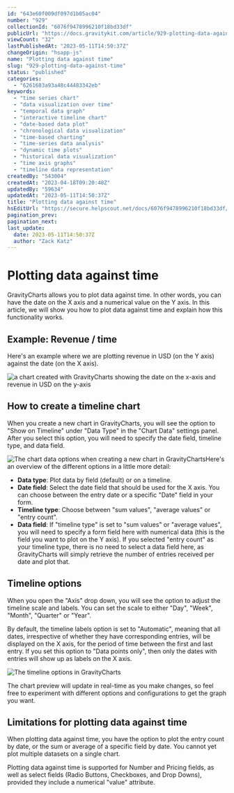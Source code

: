 ```yaml
---
id: "643e60f009df097d1b05ac04"
number: "929"
collectionId: "6076f9478996210f18bd33df"
publicUrl: "https://docs.gravitykit.com/article/929-plotting-data-against-time"
viewCount: "32"
lastPublishedAt: "2023-05-11T14:50:37Z"
changeOrigin: "hsapp-js"
name: "Plotting data against time"
slug: "929-plotting-data-against-time"
status: "published"
categories: 
  - "6261683a93a48c44483342eb"
keywords: 
  - "time series chart"
  - "data visualization over time"
  - "temporal data graph"
  - "interactive timeline chart"
  - "date-based data plot"
  - "chronological data visualization"
  - "time-based charting"
  - "time-series data analysis"
  - "dynamic time plots"
  - "historical data visualization"
  - "time axis graphs"
  - "timeline data representation"
createdBy: "543004"
createdAt: "2023-04-18T09:20:48Z"
updatedBy: "59634"
updatedAt: "2023-05-11T14:50:37Z"
title: "Plotting data against time"
hsEditUrl: "https://secure.helpscout.net/docs/6076f9478996210f18bd33df/article/643e60f009df097d1b05ac04"
pagination_prev: 
pagination_next: 
last_update:
  date: 2023-05-11T14:50:37Z
  author: "Zack Katz"
---
```


# Plotting data against time

GravityCharts allows you to plot data against time. In other words, you can have the date on the X axis and a numerical value on the Y axis. In this article, we will show you how to plot data against time and explain how this functionality works.

## Example: Revenue / time

Here's an example where we are plotting revenue in USD (on the Y axis) against the date (on the X axis).

![a chart created with GravityCharts showing the date on the x-axis and revenue in USD on the y-axis](https://s3.amazonaws.com/helpscout.net/docs/assets/54c58489e4b051242988532c/images/643e690a4b128526704535b8/file-c0Wdi6x14f.png)

## How to create a timeline chart

When you create a new chart in GravityCharts, you will see the option to "Show on Timeline" under "Data Type" in the "Chart Data" settings panel. After you select this option, you will need to specify the date field, timeline type, and data field.

![The chart data options when creating a new chart in GravityCharts](https://s3.amazonaws.com/helpscout.net/docs/assets/54c58489e4b051242988532c/images/643e716391f91f0beedfcf3e/file-oTxgJo7V7J.png)Here's an overview of the different options in a little more detail:

- **Data type**: Plot data by field (default) or on a timeline.
- **Date field**: Select the date field that should be used for the X axis. You can choose between the entry date or a specific "Date" field in your form.
- **Timeline type**: Choose between "sum values", "average values" or "entry count".
- **Data field**: If "timeline type" is set to "sum values" or "average values", you will need to specify a form field here with numerical data (this is the field you want to plot on the Y axis). If you selected "entry count" as your timeline type, there is no need to select a data field here, as GravityCharts will simply retrieve the number of entries received per date and plot that.

## Timeline options

When you open the "Axis" drop down, you will see the option to adjust the timeline scale and labels. You can set the scale to either "Day", "Week", "Month", "Quarter" or "Year".

By default, the timeline labels option is set to "Automatic", meaning that all dates, irrespective of whether they have corresponding entries, will be displayed on the X axis, for the period of time between the first and last entry. If you set this option to "Data points only", then only the dates with entries will show up as labels on the X axis.

![The timeline options in GravityCharts](https://s3.amazonaws.com/helpscout.net/docs/assets/54c58489e4b051242988532c/images/64465c9659e2f42e804e4ca3/file-5f3KNyUYnR.png)

The chart preview will update in real-time as you make changes, so feel free to experiment with different options and configurations to get the graph you want.

## Limitations for plotting data against time

When plotting data against time, you have the option to plot the entry count by date, or the sum or average of a specific field by date. You cannot yet plot multiple datasets on a single chart.

Plotting data against time is supported for Number and Pricing fields, as well as select fields (Radio Buttons, Checkboxes, and Drop Downs), provided they include a numerical "value" attribute.
